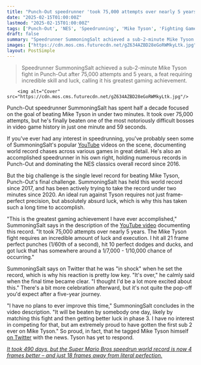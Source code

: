```yaml
---
title: "Punch-Out speedrunner 'took 75,000 attempts over nearly 5 years' landing 1-in-10,000 luck and 21 frame-perfect punches to finally beat Mike Tyson in under 2 minutes"
date: "2025-02-15T01:00:00Z"
lastmod: "2025-02-15T01:00:00Z"
tags: ['Punch-Out', 'NES', 'Speedrunning', 'Mike Tyson', 'Fighting Game']
draft: false
summary: "Speedrunner SummoningSalt achieved a sub-2-minute Mike Tyson fight in Punch-Out after 75,000 attempts and 5 years, a feat requiring incredible skill and luck,  calling it his greatest gaming achievement."
images: ["https://cdn.mos.cms.futurecdn.net/gZ634AZBD28eGoRWMkyLtk.jpg"]
layout: PostSimple
---
```

> Speedrunner SummoningSalt achieved a sub-2-minute Mike Tyson fight in Punch-Out after 75,000 attempts and 5 years, a feat requiring incredible skill and luck,  calling it his greatest gaming achievement.


        <img alt="Cover" src="https://cdn.mos.cms.futurecdn.net/gZ634AZBD28eGoRWMkyLtk.jpg"/>
        
Punch-Out speedrunner SummoningSalt has spent half a decade focused on the goal of beating Mike Tyson in under two minutes. It took over 75,000 attempts, but he's finally beaten one of the most notoriously difficult bosses in video game history in just one minute and 59 seconds.

If you've ever had any interest in speedrunning, you've probably seen some of SummoningSalt's popular [YouTube](https://www.gamesradar.com/tag/youtube/) videos on the scene, documenting world record chases across various games in great detail. He's also an accomplished speedrunner in his own right, holding numerous records in Punch-Out and dominating the NES classics overall record since 2016.

But the big challenge is the single level record for beating Mike Tyson, Punch-Out's final challenge. SummoningSalt has held this world record since 2017, and has been actively trying to take the record under two minutes since 2020. An ideal run against Tyson requires not just frame-perfect precision, but absolutely absurd luck, which is why this has taken such a long time to accomplish.

"This is the greatest gaming achievement I have ever accomplished," SummoningSalt says in the description of the [YouTube video](https://www.youtube.com/watch?v=YpCXiO7eRyw) documenting this record. "It took 75,000 attempts over nearly 5 years. The Mike Tyson fight requires an incredible amount of luck and execution. I hit all 21 frame perfect punches (1/60th of a second), hit 10 perfect dodges and ducks, and got luck that has somewhere around a 1/7,000 - 1/10,000 chance of occurring."

SummoningSalt says on Twitter that he was "in shock" when he set the record, which is why his reaction is pretty low key. "It's over," he calmly said when the final time became clear. "I thought I'd be a lot more excited about this." There's a bit more celebration afterward, but it's not quite the pop-off you'd expect after a five-year journey.

"I have no plans to ever improve this time," SummoningSalt concludes in the video description. "It will be beaten by somebody one day, likely by matching this fight and then getting better luck in phase 3. I have no interest in competing for that, but am extremely proud to have gotten the first sub 2 ever on Mike Tyson." So proud, in fact, that he tagged Mike Tyson himself [on Twitter](https://x.com/summoningsalt/status/1888433888697123200) with the news. Tyson has yet to respond.

[<em>It took 490 days, but the Super Mario Bros speedrun world record is now 4 frames better – and just 18 frames away from literal perfection.</em>](https://www.gamesradar.com/games/super-mario/it-took-490-days-but-the-super-mario-bros-speedrun-world-record-is-now-4-frames-better-and-just-18-frames-away-from-literal-perfection/)
        